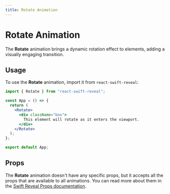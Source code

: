 ```yaml
---
title: Rotate Animation
---
```


# Rotate Animation

The **Rotate** animation brings a dynamic rotation effect to elements, adding a visually engaging transition.

## Usage

To use the **Rotate** animation, import it from `react-swift-reveal`:

```jsx filename="App.jsx" {3} copy
import { Rotate } from "react-swift-reveal";

const App = () => {
  return (
    <Rotate>
      <div className="box">
        This element will rotate as it enters the viewport.
      </div>
    </Rotate>
  );
};

export default App;
```

## Props

The **Rotate** animation doesn't have any specific props, but it accepts all the props that are available to all animations. You can read more about them in the [Swift Reveal Props documentation](/animations/props/).
